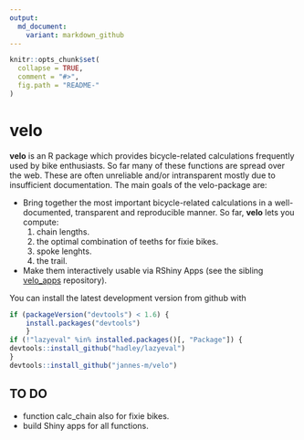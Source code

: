 ```yaml
---
output:
  md_document:
    variant: markdown_github
---
```


<!-- README.md is generated from README.Rmd. Please edit that file -->

```r
knitr::opts_chunk$set(
  collapse = TRUE,
  comment = "#>",
  fig.path = "README-"
)
```
# velo
**velo** is an R package which provides bicycle-related calculations frequently used by bike enthusiasts. 
So far many of these functions are spread over the web.
These are often unreliable and/or intransparent mostly due to insufficient documentation.
The main goals of the velo-package are:

* Bring together the most important bicycle-related calculations in a well-documented, transparent and reproducible manner. So far, **velo** lets you compute:
    1. chain lengths.
    1. the optimal combination of teeths for fixie bikes.
    1. spoke lenghts.
    1. the trail.

* Make them interactively usable via RShiny Apps (see the sibling [velo_apps](https://github.com/jannes-m/velo_apps) repository).

You can install the latest development version from github with

```r
if (packageVersion("devtools") < 1.6) {
    install.packages("devtools")    
    }
if (!"lazyeval" %in% installed.packages()[, "Package"]) {
devtools::install_github("hadley/lazyeval")  
}
devtools::install_github("jannes-m/velo")
```

## TO DO
- function calc_chain also for fixie bikes.
- build Shiny apps for all functions.
